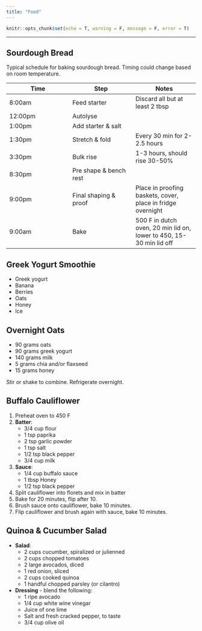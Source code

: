 ```yaml
---
title: "Food"
---
```


```r
knitr::opts_chunk$set(echo = T, warning = F, message = F, error = T)

```

---

## Sourdough Bread

Typical schedule for baking sourdough bread. Timing could change based on room temperature. 

| Time | Step | Notes |
| --- | --- | --- |
8:00am | Feed starter | Discard all but at least 2 tbsp
12:00pm | Autolyse |
1:00pm | Add starter & salt |
1:30pm | Stretch & fold | Every 30 min for 2-2.5 hours
3:30pm | Bulk rise | 1-3 hours, should rise 30-50%
8:30pm | Pre shape & bench rest | 
9:00pm | Final shaping & proof | Place in proofing baskets, cover, place in fridge overnight
9:00am | Bake | 500 F in dutch oven, 20 min lid on, lower to 450, 15-30 min lid off

## Greek Yogurt Smoothie

* Greek yogurt
* Banana
* Berries
* Oats
* Honey
* Ice

## Overnight Oats

* 90 grams oats
* 90 grams greek yogurt
* 140 grams milk
* 5 grams chia and/or flaxseed
* 15 grams honey

Stir or shake to combine. Refrigerate overnight.

## Buffalo Cauliflower

1. Preheat oven to 450 F
1. **Batter**:
    * 3/4 cup flour
    * 1 tsp paprika 
    * 2 tsp garlic powder
    * 1 tsp salt
    * 1/2 tsp black pepper 
    * 3/4 cup milk
1. **Sauce**:
    * 1/4 cup buffalo sauce
    * 1 tbsp Honey
    * 1/2 tsp black pepper
1. Split cauliflower into florets and mix in batter
1. Bake for 20 minutes, flip after 10.
1. Brush sauce onto cauliflower, bake 10 minutes.
1. Flip cauliflower and brush again with sauce, bake 10 minutes.

## Quinoa & Cucumber Salad

* **Salad**:
    * 2 cups cucumber, spiralized or julienned
    * 2 cups chopped tomatoes
    * 2 large avocados, diced
    * 1 red onion, sliced
    * 2 cups cooked quinoa
    * 1 handful chopped parsley (or cilantro)

* **Dressing** - blend the following:
    * 1 ripe avocado
    * 1/4 cup white wine vinegar
    * Juice of one lime
    * Salt and fresh cracked pepper, to taste
    * 3/4 cup olive oil
    